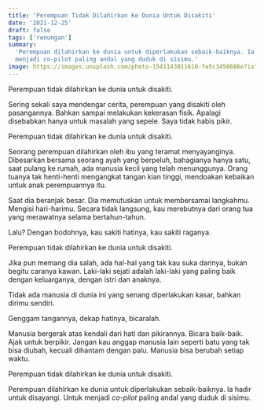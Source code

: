 ```yaml
---
title: 'Perempuan Tidak Dilahirkan Ke Dunia Untuk Disakiti'
date: '2021-12-25'
draft: false
tags: ['renungan']
summary:
  'Perempuan dilahirkan ke dunia untuk diperlakukan sebaik-baiknya. Ia hadir untuk disayangi. Untuk
  menjadi co-pilot paling andal yang duduk di sisimu.'
image: https://images.unsplash.com/photo-1541143011610-fe5c3458686e?ixlib=rb-1.2.1&ixid=MnwxMjA3fDB8MHxwaG90by1wYWdlfHx8fGVufDB8fHx8&auto=format
---
```


Perempuan tidak dilahirkan ke dunia untuk disakiti.

Sering sekali saya mendengar cerita, perempuan yang disakiti oleh pasangannya. Bahkan sampai
melakukan kekerasan fisik. Apalagi disebabkan hanya untuk masalah yang sepele. Saya tidak habis
pikir.

Perempuan tidak dilahirkan ke dunia untuk disakiti.

Seorang perempuan dilahirkan oleh ibu yang teramat menyayanginya. Dibesarkan bersama seorang ayah
yang berpeluh, bahagianya hanya satu, saat pulang ke rumah, ada manusia kecil yang telah
menunggunya. Orang tuanya tak henti-henti mengangkat tangan kian tinggi, mendoakan kebaikan untuk
anak perempuannya itu.

Saat dia beranjak besar. Dia memutuskan untuk membersamai langkahmu. Mengisi hari-harimu. Secara
tidak langsung, kau merebutnya dari orang tua yang merawatnya selama bertahun-tahun.

Lalu? Dengan bodohnya, kau sakiti hatinya, kau sakiti raganya.

Perempuan tidak dilahirkan ke dunia untuk disakiti.

Jika pun memang dia salah, ada hal-hal yang tak kau suka darinya, bukan begitu caranya kawan.
Laki-laki sejati adalah laki-laki yang paling baik dengan keluarganya, dengan istri dan anaknya.

Tidak ada manusia di dunia ini yang senang diperlakukan kasar, bahkan dirimu sendiri.

Genggam tangannya, dekap hatinya, bicaralah.

Manusia bergerak atas kendali dari hati dan pikirannya. Bicara baik-baik. Ajak untuk berpikir.
Jangan kau anggap manusia lain seperti batu yang tak bisa diubah, kecuali dihantam dengan palu.
Manusia bisa berubah setiap waktu.

Perempuan tidak dilahirkan ke dunia untuk disakiti.

Perempuan dilahirkan ke dunia untuk diperlakukan sebaik-baiknya. Ia hadir untuk disayangi. Untuk
menjadi _co-pilot_ paling andal yang duduk di sisimu.

